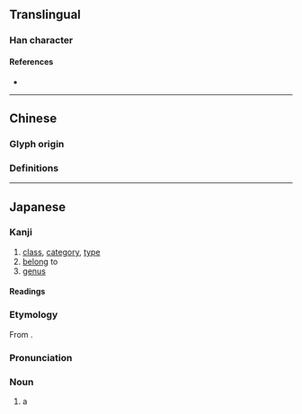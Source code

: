 {{also|屬}}
{{character info/new}}
==Translingual==

===Han character===
{{Han char|rn=44|rad=尸|as=09|sn=12|four=|canj=SHLB|ids=⿸尸禹}}

====References====
* {{Han ref|kx=0303.050|dkj=07754|dj=0600.230|hdz=20978.120|uh=5C5E|ud=23646}}

----

==Chinese==

===Glyph origin===
{{Han etyl}}

===Definitions===
{{zh-see|屬}}

----

==Japanese==
{{ja-kanji forms|属|屬}}

===Kanji===
{{ja-kanji|grade=5|rs=尸09|kyu=屬}}

# [[class]], [[category]], [[type]]
# [[belong]] to
# [[genus]]

====Readings====
{{ja-readings
|goon=そく,ぞく
|kanon=しょく
|on=しゅ
|kun=やから-, つ-く, さかん
}}

===Etymology===
From {{der|ja|ltc|屬|tr=dzyowk|sort=そく'}}.

===Pronunciation===
{{ja-kanjitab|ぞく|yomi=o}}
{{ja-pron|acc=1|ぞく|y=go}}
{{swp|lang=ja}}

===Noun===
{{ja-noun|ぞく|kyu=屬}}

# {{lb|ja|taxonomy|sort=そく'}} a {{l|en|family}}